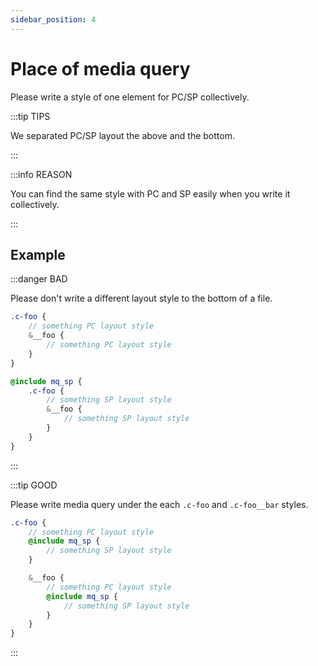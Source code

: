```yaml
---
sidebar_position: 4
---
```


# Place of media query

Please write a style of one element for PC/SP collectively.

:::tip TIPS

We separated PC/SP layout the above and the bottom.

:::

:::info REASON

You can find the same style with PC and SP easily when you write it collectively.

:::

## Example

:::danger BAD

Please don't write a different layout style to the bottom of a file.

```scss title="scss/object/component/_foo.scss"
.c-foo {
    // something PC layout style
    &__foo {
        // something PC layout style
    }
}

@include mq_sp {
    .c-foo {
        // something SP layout style
        &__foo {
            // something SP layout style
        }
    }
}
```

:::

:::tip GOOD

Please write media query under the each `.c-foo` and `.c-foo__bar` styles.

```scss title="scss/object/component/_foo.scss"
.c-foo {
    // something PC layout style
    @include mq_sp {
        // something SP layout style
    }

    &__foo {
        // something PC layout style
        @include mq_sp {
            // something SP layout style
        }
    }
}
```

:::
